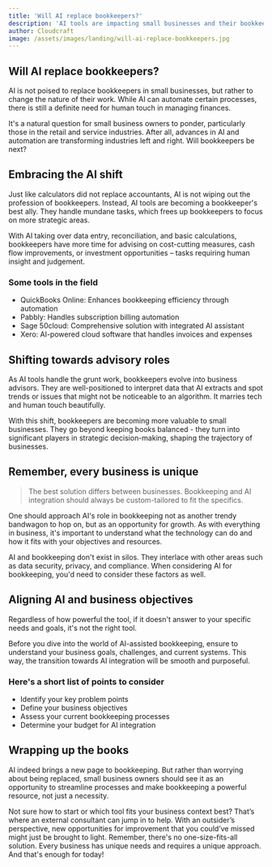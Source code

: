 ```yaml
---
title: 'Will AI replace bookkeepers?'
description: 'AI tools are impacting small businesses and their bookkeeping practices.'
author: Cloudcraft
image: /assets/images/landing/will-ai-replace-bookkeepers.jpg
---
```


## Will AI replace bookkeepers?

AI is not poised to replace bookkeepers in small businesses, but rather to change the nature of their work. While AI can automate certain processes, there is still a definite need for human touch in managing finances.

It's a natural question for small business owners to ponder, particularly those in the retail and service industries. After all, advances in AI and automation are transforming industries left and right. Will bookkeepers be next?

<ServicesBlurb />

## Embracing the AI shift

Just like calculators did not replace accountants, AI is not wiping out the profession of bookkeepers. Instead, AI tools are becoming a bookkeeper's best ally. They handle mundane tasks, which frees up bookkeepers to focus on more strategic areas.

With AI taking over data entry, reconciliation, and basic calculations, bookkeepers have more time for advising on cost-cutting measures, cash flow improvements, or investment opportunities – tasks requiring human insight and judgement.

### Some tools in the field

 * QuickBooks Online: Enhances bookkeeping efficiency through automation
 * Pabbly: Handles subscription billing automation
 * Sage 50cloud: Comprehensive solution with integrated AI assistant
 * Xero: AI-powered cloud software that handles invoices and expenses

## Shifting towards advisory roles

As AI tools handle the grunt work, bookkeepers evolve into business advisors. They are well-positioned to interpret data that AI extracts and spot trends or issues that might not be noticeable to an algorithm. It marries tech and human touch beautifully.

With this shift, bookkeepers are becoming more valuable to small businesses. They go beyond keeping books balanced - they turn into significant players in strategic decision-making, shaping the trajectory of businesses.

<GetStartedBlurb />

## Remember, every business is unique

<blockquote tip>The best solution differs between businesses. Bookkeeping and AI integration should always be custom-tailored to fit the specifics. </blockquote>

One should approach AI's role in bookkeeping not as another trendy bandwagon to hop on, but as an opportunity for growth. As with everything in business, it's important to understand what the technology can do and how it fits with your objectives and resources.

AI and bookkeeping don't exist in silos. They interlace with other areas such as data security, privacy, and compliance. When considering AI for bookkeeping, you'd need to consider these factors as well.

## Aligning AI and business objectives

Regardless of how powerful the tool, if it doesn't answer to your specific needs and goals, it's not the right tool. 

Before you dive into the world of AI-assisted bookkeeping, ensure to understand your business goals, challenges, and current systems. This way, the transition towards AI integration will be smooth and purposeful.

### Here's a short list of points to consider

 * Identify your key problem points
 * Define your business objectives
 * Assess your current bookkeeping processes
 * Determine your budget for AI integration

## Wrapping up the books

AI indeed brings a new page to bookkeeping. But rather than worrying about being replaced, small business owners should see it as an opportunity to streamline processes and make bookkeeping a powerful resource, not just a necessity.

Not sure how to start or which tool fits your business context best? That’s where an external consultant can jump in to help. With an outsider’s perspective, new opportunities for improvement that you could’ve missed might just be brought to light. Remember, there's no one-size-fits-all solution. Every business has unique needs and requires a unique approach. And that's enough for today! 

